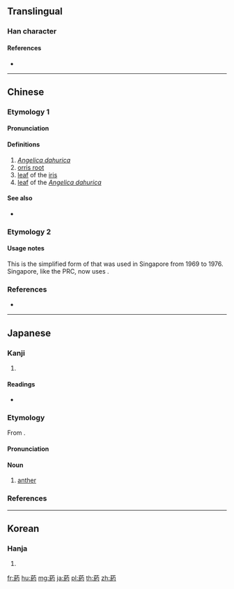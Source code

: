 {{character info/new}}
{{also|药}}
==Translingual==

===Han character===
{{Han char|rn=140|rad=艸|as=09|sn=12|four=44927|canj=TVFI|ids=⿱[[艹]][[約]]}}

====References====
* {{Han ref|kx=1046.120|dkj=31451|dj=1507.130|hdz=53259.090|uh=846F|ud=33903|bh=DFD3|bd=57299}}

----

==Chinese==

===Etymology 1===
{{zh-forms|s=药}}

====Pronunciation====
{{zh-pron
|m=yào
|c=joek3
|mc=y
|oc=y
|ma=
|cat=n
}}

====Definitions====
{{zh-hanzi}}

# ''[[Angelica dahurica]]''
# [[orris root]]
# [[leaf]] of the [[iris]]
# [[leaf]] of the ''[[Angelica dahurica]]''

====See also====
* {{zh-l|白芷|''[[Angelica dahurica]]''}}

===Etymology 2===
{{zh-see|藥|v}}
====Usage notes====
This is the simplified form of {{l|zh|藥}} that was used in Singapore from 1969 to 1976. Singapore, like the PRC, now uses {{l|zh|药}}.

===References===
* {{R:twedu|B03973}}

----

==Japanese==

===Kanji===
{{ja-kanji|grade=|rs=艸09}}

# {{defn|lang=ja|sort=艸09}}

====Readings====
* {{ja-readings|on=[[やく]] (yaku), [[あく]] (aku), [[てき]] (teki)|kun=[[よろいぐさ]] (yoroigusa), [[まとう]] (matou), [[つつむ]] (tsutsumu)}}

===Etymology===
{{wikipedia|lang=ja}}
{{ja-kanjitab|やく|yomi=o}}

From {{etyl|zhx|ja}}.

====Pronunciation====
{{ja-pron|yomi=o|やく|acc=1|acc_ref=DJR}}

====Noun====
{{ja-noun|やく}}

# {{lb|ja|botany|sort=やく}} [[anther]]

===References===
<references/>

----

==Korean==

===Hanja===
{{ko-hanja|hangeul=[[약]], [[악]]|eumhun=|rv=yak, ak|mr=yak, ak|y=yak, ak}}

# {{defn|lang=ko|sort=艸09}}

[[fr:葯]]
[[hu:葯]]
[[mg:葯]]
[[ja:葯]]
[[pl:葯]]
[[th:葯]]
[[zh:葯]]
